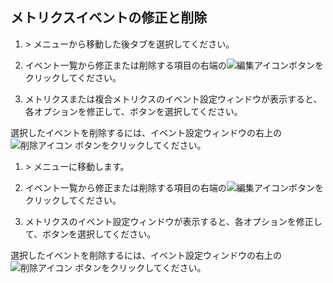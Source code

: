 ## メトリクスイベントの修正と削除

<Xclude product="npm">

1.  <Cmdname sid="event_statistic" className="uitext" /> &gt; <Cmdname sid="event_setting" className="uitext" />メニューから移動した後<Cmdname sid="metrics" className="uitext" />タブを選択してください。

2.  イベント一覧から修正または削除する項目の右端の![編集アイコン](/img/ico-edit.svg)ボタンをクリックしてください。

3.  メトリクスまたは複合メトリクスのイベント設定ウィンドウが表示すると、各オプションを修正して、<Cmdname sid="save" className="uitext" />ボタンを選択してください。

  選択したイベントを削除するには、イベント設定ウィンドウの右上の![削除アイコン](/img/ico-trash.svg) <Cmdname sid="delete" className="uitext" />ボタンをクリックしてください。

</Xclude>

<InDoc product="npm">

1.  <Cmdname sid="event_statistic" className="uitext" /> &gt; <Cmdname sid="event_setting" className="uitext" />メニューに移動します。

2.  イベント一覧から修正または削除する項目の右端の![編集アイコン](/img/ico-edit.svg)ボタンをクリックしてください。

3.  メトリクスのイベント設定ウィンドウが表示すると、各オプションを修正して、<Cmdname sid="save" className="uitext" />ボタンを選択してください。

  選択したイベントを削除するには、イベント設定ウィンドウの右上の![削除アイコン](/img/ico-trash.svg) <Cmdname sid="delete" className="uitext" />ボタンをクリックしてください。

</InDoc>
